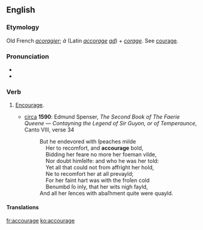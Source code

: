 ==English==

===Etymology===
Old French ''[[acoragier]]''; ''à'' (Latin ''[[accorage]]'' ''[[ad]]'') + ''[[corage]]''. See [[courage]].

===Pronunciation===
* {{IPA|/əˈkɜɹɪd͡ʒ/|/əˈkʌɹɪd͡ʒ/}}
* {{audio|en-us-accourage.ogg|Audio (US)}}

===Verb===
{{en-verb|accourag|ed}}

# {{context|obsolete}} [[encourage|Encourage]].
#* [[circa]] '''1590''': Edmund Spenser, ''The Second Book of The Faerie Queene — Contayning the Legend of Sir Guyon, or of Temperaunce'', Canto VIII, verse 34
#*: But he endevored with ſpeaches milde <br>
#*: &nbsp; &nbsp; Her to recomfort, and '''accourage''' bold, <br>
#*: &nbsp; &nbsp; Bidding her feare no more her foeman vilde, <br>
#*: &nbsp; &nbsp; Nor doubt himſelfe: and who he was her told: <br>
#*: &nbsp; &nbsp; Yet all that could not from affright her hold, <br>
#*: &nbsp; &nbsp; Ne to recomfort her at all prevayld; <br>
#*: &nbsp; &nbsp; For her faint hart was with the froſen cold <br>
#*: &nbsp; &nbsp; Benumbd ſo inly, that her wits nigh fayld, <br>
#*: And all her ſences with abaſhment quite were quayld.

====Translations====
{{trans-see|encourage}}

[[fr:accourage]]
[[ko:accourage]]